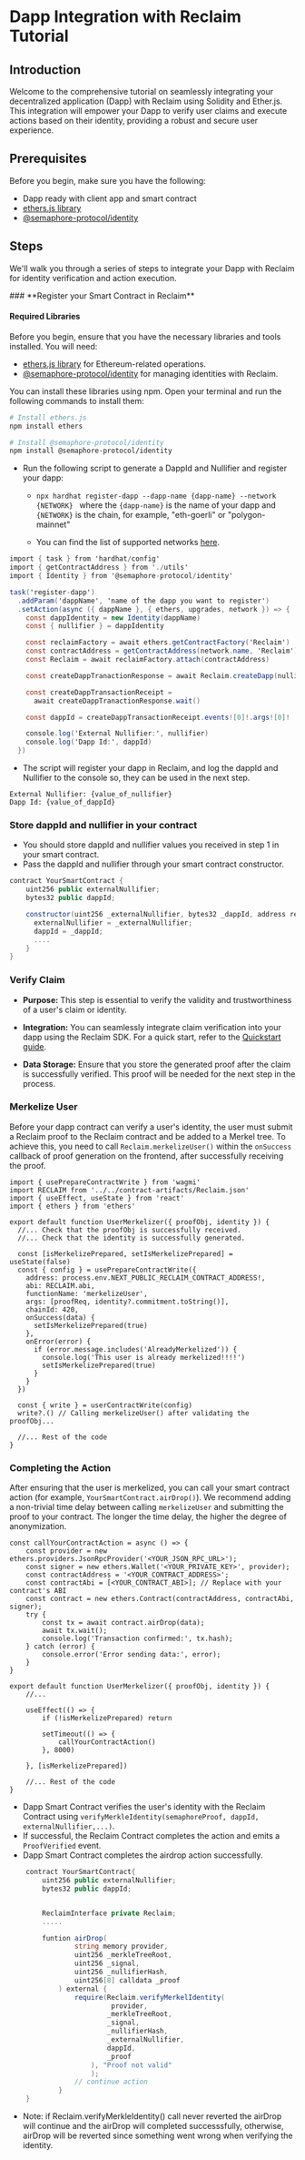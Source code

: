 
# Dapp Integration with Reclaim Tutorial

## Introduction

Welcome to the comprehensive tutorial on seamlessly integrating your decentralized application (Dapp) with Reclaim using Solidity and Ether.js. This integration will empower your Dapp to verify user claims and execute actions based on their identity, providing a robust and secure user experience.

## Prerequisites

Before you begin, make sure you have the following:

- Dapp ready with client app and smart contract
- [ethers.js library](https://github.com/ethers-io/ethers.js)
- [@semaphore-protocol/identity](https://github.com/semaphore-protocol/semaphore/tree/main/packages/identity)

## Steps

We'll walk you through a series of steps to integrate your Dapp with Reclaim for identity verification and action execution.

<Steps>
### **Register your Smart Contract in Reclaim**

#### Required Libraries

Before you begin, ensure that you have the necessary libraries and tools installed. You will need:

- [ethers.js library](https://github.com/ethers-io/ethers.js) for Ethereum-related operations.
- [@semaphore-protocol/identity](https://github.com/semaphore-protocol/semaphore/tree/main/packages/identity) for managing identities with Reclaim.

You can install these libraries using npm. Open your terminal and run the following commands to install them:

```bash
# Install ethers.js
npm install ethers

# Install @semaphore-protocol/identity
npm install @semaphore-protocol/identity
```

- Run the following script to generate a DappId and Nullifier and register your dapp:

  - `npx hardhat register-dapp --dapp-name {dapp-name} --network {NETWORK} ` where the `{dapp-name}` is the name of your dapp and `{NETWORK}` is the chain, for example, "eth-goerli" or "polygon-mainnet"

  - You can find the list of supported networks [here](/solidity/supported-networks).

```c# showLineNumbers filename="register-dapp.ts"
import { task } from 'hardhat/config'
import { getContractAddress } from './utils'
import { Identity } from '@semaphore-protocol/identity'

task('register-dapp')
  .addParam('dappName', 'name of the dapp you want to register')
  .setAction(async ({ dappName }, { ethers, upgrades, network }) => {
    const dappIdentity = new Identity(dappName)
    const { nullifier } = dappIdentity

    const reclaimFactory = await ethers.getContractFactory('Reclaim')
    const contractAddress = getContractAddress(network.name, 'Reclaim')
    const Reclaim = await reclaimFactory.attach(contractAddress)

    const createDappTranactionResponse = await Reclaim.createDapp(nullifier)

    const createDappTransactionReceipt =
      await createDappTranactionResponse.wait()

    const dappId = createDappTransactionReceipt.events![0]!.args![0]!

    console.log('External Nullifier:', nullifier)
    console.log('Dapp Id:', dappId)
  })
```

- The script will register your dapp in Reclaim, and log the dappId and Nullifier to the console so, they can be used in the next step.

```plaintext filename="console output"
External Nullifier: {value_of_nullifier}
Dapp Id: {value_of_dappId}
```

### Store dappld and nullifier in your contract

- You should store dappld and nullifier values you received in step 1 in your smart contract.
- Pass the dappld and nullifier through your smart contract constructor.

```c# showLineNumbers filename="YourSmartContract.sol"
contract YourSmartContract {
    uint256 public externalNullifier;
    bytes32 public dappId;

   	constructor(uint256 _externalNullifier, bytes32 _dappId, address reclaimAddress){
      externalNullifier = _externalNullifier;
      dappId = _dappId;
      ....
	}
}
```

### Verify Claim

- **Purpose:** This step is essential to verify the validity and trustworthiness of a user's claim or identity.

- **Integration:** You can seamlessly integrate claim verification into your dapp using the Reclaim SDK. For a quick start, refer to the [Quickstart guide](/react/quickstart).

- **Data Storage:** Ensure that you store the generated proof after the claim is successfully verified. This proof will be needed for the next step in the process.


### Merkelize User

Before your dapp contract can verify a user's identity, the user must submit a Reclaim proof to the Reclaim contract and be added to a Merkel tree. To achieve this, you need to call `Reclaim.merkelizeUser()` within the `onSuccess` callback of proof generation on the frontend, after successfully receiving the proof.

```tsx
import { usePrepareContractWrite } from 'wagmi'
import RECLAIM from '../../contract-artifacts/Reclaim.json'
import { useEffect, useState } from 'react'
import { ethers } from 'ethers'

export default function UserMerkelizer({ proofObj, identity }) {
  //... Check that the proofObj is successfully received.
  //... Check that the identity is successfully generated.

  const [isMerkelizePrepared, setIsMerkelizePrepared] = useState(false)
  const { config } = usePrepareContractWrite({
    address: process.env.NEXT_PUBLIC_RECLAIM_CONTRACT_ADDRESS!,
    abi: RECLAIM.abi,
    functionName: 'merkelizeUser',
    args: [proofReq, identity?.commitment.toString()],
    chainId: 420,
    onSuccess(data) {
      setIsMerkelizePrepared(true)
    },
    onError(error) {
      if (error.message.includes('AlreadyMerkelized')) {
        console.log('This user is already merkelized!!!!')
        setIsMerkelizePrepared(true)
      }
    }
  })

  const { write } = userContractWrite(config)
  write?.() // Calling merkelizeUser() after validating the proofObj...

  //... Rest of the code
}
```
### Completing the Action

After ensuring that the user is merkelized, you can call your smart contract action (for example, `YourSmartContract.airDrop()`). We recommend adding a non-trivial time delay between calling `merkelizeUser` and submitting the proof to your contract. The longer the time delay, the higher the degree of anonymization.

```tsx
const callYourContractAction = async () => {
    const provider = new ethers.providers.JsonRpcProvider('<YOUR_JSON_RPC_URL>');
    const signer = new ethers.Wallet('<YOUR_PRIVATE_KEY>', provider);
    const contractAddress = '<YOUR_CONTRACT_ADDRESS>';
    const contractAbi = [<YOUR_CONTRACT_ABI>]; // Replace with your contract's ABI
    const contract = new ethers.Contract(contractAddress, contractAbi, signer);
    try {
        const tx = await contract.airDrop(data);
        await tx.wait();
        console.log('Transaction confirmed:', tx.hash);
    } catch (error) {
        console.error('Error sending data:', error);
    }
}

export default function UserMerkelizer({ proofObj, identity }) {
    //...

    useEffect(() => {
        if (!isMerkelizePrepared) return

        setTimeout(() => {
            callYourContractAction()
        }, 8000)

    }, [isMerkelizePrepared])

    //... Rest of the code
}
```

- Dapp Smart Contract verifies the user's identity with the Reclaim Contract using `verifyMerkleIdentity(semaphoreProof, dappId, externalNullifier,...)`.
- If successful, the Reclaim Contract completes the action and emits a `ProofVerified` event.
- Dapp Smart Contract completes the airdrop action successfully.

```c# showLineNumbers filename="YourSmartContract.sol"
    contract YourSmartContract{
        uint256 public externalNullifier;
        bytes32 public dappId;


        ReclaimInterface private Reclaim;
        .....

        funtion airDrop(
                string memory provider,
                uint256 _merkleTreeRoot,
                uint256 _signal,
                uint256 _nullifierHash,
                uint256[8] calldata _proof
            ) external {
                require(Reclaim.verifyMerkelIdentity(
                         provider,
                        _merkleTreeRoot,
                        _signal,
                        _nullifierHash,
                        _externalNullifier,
                        dappId,
                        _proof
                    ), "Proof not valid"
                    );
                // continue action
            }
    }

```

- Note: if Reclaim.verifyMerkleIdentity() call never reverted the airDrop will continue and the airDrop will completed successsfully, otherwise, airDrop will be reverted since something went wrong when verifying the identity.

</Steps>

